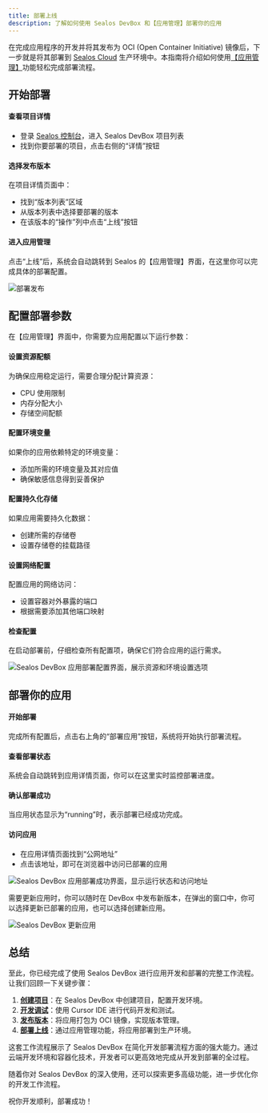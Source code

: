 ```yaml
---
title: 部署上线
description: 了解如何使用 Sealos DevBox 和【应用管理】部署你的应用
---
```


在完成应用程序的开发并将其发布为 OCI (Open Container Initiative) 镜像后，下一步就是将其部署到 [Sealos Cloud](https://cloud.sealos.run) 生产环境中。本指南将介绍如何使用[【应用管理】](/docs/guides/deployments)功能轻松完成部署流程。

## 开始部署

<div className='steps [&_h4]:step'>

<h4>查看项目详情</h4>

- 登录 [Sealos 控制台](https://cloud.sealos.run)，进入 Sealos DevBox 项目列表
- 找到你要部署的项目，点击右侧的“详情”按钮

<h4>选择发布版本</h4>

在项目详情页面中：
- 找到“版本列表”区域
- 从版本列表中选择要部署的版本
- 在该版本的“操作”列中点击“上线”按钮

<h4>进入应用管理</h4>

点击“上线”后，系统会自动跳转到 Sealos 的【应用管理】界面，在这里你可以完成具体的部署配置。

![部署发布](./images/devbox-deploy.zh-cn.png)

</div>

## 配置部署参数

在【应用管理】界面中，你需要为应用配置以下运行参数：

<div className='steps [&_h4]:step'>

<h4>设置资源配额</h4>

为确保应用稳定运行，需要合理分配计算资源：
- CPU 使用限制
- 内存分配大小
- 存储空间配额

<h4>配置环境变量</h4>

如果你的应用依赖特定的环境变量：
- 添加所需的环境变量及其对应值
- 确保敏感信息得到妥善保护

<h4>配置持久化存储</h4>

如果应用需要持久化数据：
- 创建所需的存储卷
- 设置存储卷的挂载路径

<h4>设置网络配置</h4>

配置应用的网络访问：
- 设置容器对外暴露的端口
- 根据需要添加其他端口映射

<h4>检查配置</h4>

在启动部署前，仔细检查所有配置项，确保它们符合应用的运行需求。

![Sealos DevBox 应用部署配置界面，展示资源和环境设置选项](./images/devbox-release-deploy.zh-cn.png)

</div>

## 部署你的应用

<div className='steps [&_h4]:step'>

<h4>开始部署</h4>

完成所有配置后，点击右上角的“部署应用”按钮，系统将开始执行部署流程。

<h4>查看部署状态</h4>

系统会自动跳转到应用详情页面，你可以在这里实时监控部署进度。

<h4>确认部署成功</h4>

当应用状态显示为“running”时，表示部署已经成功完成。

<h4>访问应用</h4>

- 在应用详情页面找到“公网地址”
- 点击该地址，即可在浏览器中访问已部署的应用

![Sealos DevBox 应用部署成功界面，显示运行状态和访问地址](./images/devbox-release-deploy-success.zh-cn.png)

</div>

<Callout type="info">
需要更新应用时，你可以随时在 DevBox 中发布新版本，在弹出的窗口中，你可以选择更新已部署的应用，也可以选择创建新应用。

![Sealos DevBox 更新应用](./images/devbox-release-deploy-update.zh-cn.png)
</Callout>

## 总结

至此，你已经完成了使用 Sealos DevBox 进行应用开发和部署的完整工作流程。让我们回顾一下关键步骤：

1. **[创建项目](./create-a-project)**：在 Sealos DevBox 中创建项目，配置开发环境。
2. **[开发调试](./develop)**：使用 Cursor IDE 进行代码开发和测试。
3. **[发布版本](./release)**：将应用打包为 OCI 镜像，实现版本管理。
4. **[部署上线](./deploy)**：通过应用管理功能，将应用部署到生产环境。

这套工作流程展示了 Sealos DevBox 在简化开发部署流程方面的强大能力。通过云端开发环境和容器化技术，开发者可以更高效地完成从开发到部署的全过程。

随着你对 Sealos DevBox 的深入使用，还可以探索更多高级功能，进一步优化你的开发工作流程。

祝你开发顺利，部署成功！